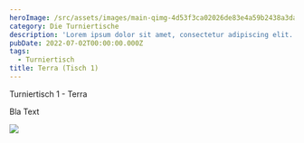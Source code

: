 ```yaml
---
heroImage: /src/assets/images/main-qimg-4d53f3ca02026de83e4a59b2438a3daf.jpg
category: Die Turniertische
description: 'Lorem ipsum dolor sit amet, consectetur adipiscing elit. Donec non dia'
pubDate: 2022-07-02T00:00:00.000Z
tags:
  - Turniertisch
title: Terra (Tisch 1)
---
```


Turniertisch 1 - Terra

Bla Text

![](/src/assets/images/main-qimg-4d53f3ca02026de83e4a59b2438a3daf.jpg)
